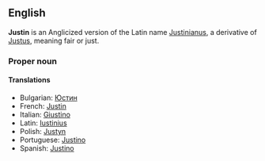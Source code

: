 ==English==
'''Justin''' is an Anglicized version of the Latin name [[Justinianus]], a derivative of [[Justus]], meaning fair or just.
===Proper noun===
====Translations====
*Bulgarian: [[Юстин]]
*French: [[Justin]]
*Italian: [[Giustino]]
*Latin: [[Iustinius]]
*Polish: [[Justyn]]
*Portuguese: [[Justino]]
*Spanish: [[Justino]]